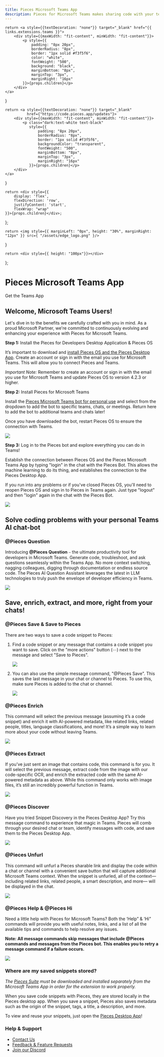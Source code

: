 ```yaml
---
title: Pieces Microsoft Teams App
description: Pieces for Microsoft Teams makes sharing code with your teammates 10x easier, and makes that code 10x more useful. By saving and enriching code directly from teams, you can capture more context, like who sent you code and the conversation surrounding it.
---
```


<link rel="canonical" href="https://docs.pieces.app/extensions-plugins/teams" />

    return <a style={{textDecoration: "none"}} target="_blank" href="{{ links.extensions.teams }}">
        <div style={{maxWidth: "fit-content", minWidth: "fit-content"}}>
            <p style={{
                padding: "8px 20px",
                borderRadius: "8px",
                border: "1px solid #f3f5f6",
                color: "white",
                fontWeight: "500",
                background: "black",
                marginBottom: "8px",
                marginTop: "3px",
                marginRight: "16px"
            }}>{props.children}</p>
        </div>
    </a>
}

    return <a style={{textDecoration: "none"}} target="_blank"
              href={"https://code.pieces.app/updates"}>
        <div style={{maxWidth: "fit-content", minWidth: "fit-content"}}>
            <p class="dark:text-white text-black"
               style={{
                   padding: "8px 20px",
                   borderRadius: "8px",
                   border: "1px solid #f3f5f6",
                   backgroundColor: "transparent",
                   fontWeight: "500",
                   marginBottom: "8px",
                   marginTop: "3px",
                   marginRight: "16px"
               }}>{props.children}</p>
        </div>
    </a>
}

    return <div style={{
        display: 'flex',
        flexDirection: 'row',
        justifyContent: 'start',
        flexWrap: "wrap"
    }}>{props.children}</div>;
};

    return <img style={{ marginLeft: "0px", height: "30%", marginRight: "12px" }} src={ "/assets/edge_logo.png" }/>
}

    return <div style={{ height: "100px"}}></div>
};


<GridFlexRow>
    <h1>Pieces Microsoft Teams App</h1>
</GridFlexRow>

<GridFlexRow>
    <InstallButton>Get the Teams App</InstallButton>
    <ReleasePill children="Current Version: {{ versions.teams }}"></ReleasePill>
</GridFlexRow>

## Welcome, Microsoft Teams Users!

Let's dive in to the benefits we carefully crafted with you in mind. As a proud Microsoft Partner, we're committed to continuously evolving and enhancing your experience with Pieces for Microsoft Teams.

**Step 1:** Install the Pieces for Developers Desktop Application & Pieces OS

It’s important to download and [install Pieces OS and the Pieces Desktop App](https://pieces.app/). Create an account or sign in with the email you use for Microsoft Teams. This will allow you to connect Pieces and Teams.

_Important Note:_ Remember to create an account or sign in with the email you use for Microsoft Teams and update Pieces OS to version 4.2.3 or higher.

**Step 2:** Install Pieces for Microsoft Teams

Install the [Pieces Microsoft Teams bot for personal use](https://teams.microsoft.com/l/app/789f23b3-d882-45ca-b3a3-de7f850656ea?source=app-details-dialog) and select from the dropdown to add the bot to specific teams, chats, or meetings. Return here to add the bot to additional teams and chats later!

Once you have downloaded the bot, restart Pieces OS to ensure the connection with Teams.

![](https://storage.googleapis.com/pieces_multimedia/PROMOTIONAL/PIECES_FOR_DEVELOPERS/MICROSOFT_TEAMS/WINDOWS/ANY_FEATURE/16X9/PIECES_FOR_DEVELOPERS-MICROSOFT_TEAMS-ANY_FEATURE-WINDOWS-16X9-5_18_2023.GIF)

**Step 3:** Log in to the Pieces bot and explore everything you can do in Teams!

Establish the connection between Pieces OS and the Pieces Microsoft Teams App by typing "login" in the chat with the Pieces Bot. This allows the machine learning to do its thing, and establishes the connection to the Pieces Desktop App.

If you run into any problems or if you've closed Pieces OS, you'll need to reopen Pieces OS and sign in to Pieces in Teams again. Just type "logout" and then "login" again in the chat with the Pieces Bot.

![](https://storage.googleapis.com/pieces_multimedia/PROMOTIONAL/PIECES_FOR_DEVELOPERS/MICROSOFT_TEAMS/WINDOWS/PERSONAL_DOMAIN/16X9/PIECES_FOR_DEVELOPERS-MICROSOFT_TEAMS-PERSONAL_DOMAIN-WINDOWS-16X9-5_15_2023.GIF)

<Spacer></Spacer>

## Solve coding problems with your personal Teams AI chat-bot

### @Pieces Question

Introducing **@Pieces Question** ⎯ the ultimate productivity tool for developers in Microsoft Teams. Generate code, troubleshoot, and ask questions seamlessly within the Teams App. No more context switching, nagging colleagues, digging through documentation or endless source code. The Pieces AI Question Assistant leverages the latest in LLM technologies to truly push the envelope of developer efficiency in Teams.

![](https://storage.googleapis.com/pieces_multimedia/PROMOTIONAL/PIECES_FOR_DEVELOPERS/MICROSOFT_TEAMS/WINDOWS/ANY_FEATURE/16X9/PIECES_FOR_DEVELOPERS-MICROSOFT_TEAMS-ANY_FEATURE-WINDOWS-16X9-5_21_2023.GIF)

<Spacer></Spacer>

## Save, enrich, extract, and more, right from your chats!

### @Pieces Save & Save to Pieces

There are two ways to save a code snippet to Pieces:

1. Find a code snippet or any message that contains a code snippet you want to save. Click on the "more actions" button (⋯) next to the message and select "Save to Pieces".

    ![](https://storage.googleapis.com/pieces_multimedia/PROMOTIONAL/PIECES_FOR_DEVELOPERS/MICROSOFT_TEAMS/MACOS/RIGHT-CLICK_SAVE/16X9/PIECES_FOR_DEVELOPERS-MICROSOFT_TEAMS-RIGHT-CLICK_SAVE-MACOS-16X9-5_15_2023.GIF)

2. You can also use the simple message command, "@Pieces Save". This saves the last message in your chat or channel to Pieces. To use this, make sure Pieces is added to the chat or channel.

    ![](https://storage.googleapis.com/pieces_multimedia/PROMOTIONAL/PIECES_FOR_DEVELOPERS/MICROSOFT_TEAMS/WINDOWS/SHARE_TO_TEAMS/16X9/PIECES_FOR_DEVELOPERS-MICROSOFT_TEAMS-SHARE_TO_TEAMS-WINDOWS-16X9-5_15_2023.GIF)

<Spacer></Spacer>

### @Pieces Enrich

This command will select the previous message (assuming it’s a code snippet) and enrich it with AI-powered metadata, like related links, related people, titles, language classifications, and more! It’s a simple way to learn more about your code without leaving Teams.

![](https://storage.googleapis.com/pieces_multimedia/PROMOTIONAL/PIECES_FOR_DEVELOPERS/DESKTOP/WINDOWS/CONTEXT_ENRICHMENT/16X9/PIECES_FOR_DEVELOPERS-DESKTOP-CONTEXT_ENRICHMENT-WINDOWS-16X9-5_16_2023.GIF)

<Spacer></Spacer>

### @Pieces Extract

If you’ve just sent an image that contains code, this command is for you. It will select the previous message, extract code from the image with our code-specific OCR, and enrich the extracted code with the same AI-powered metadata as above. While this command only works with image files, it’s still an incredibly powerful function in Teams.

![](https://storage.googleapis.com/pieces_multimedia/PROMOTIONAL/PIECES_FOR_DEVELOPERS/DESKTOP/WINDOWS/OCR/16X9/PIECES_FOR_DEVELOPERS-DESKTOP-OCR-WINDOWS-16X9-5_17_2023.GIF)

<Spacer></Spacer>

### @Pieces Discover

Have you tried Snippet Discovery in the Pieces Desktop App? Try this message command to experience that magic in Teams. Pieces will comb through your desired chat or team, identify messages with code, and save them to the Pieces Desktop App.

![](https://storage.googleapis.com/pieces_multimedia/PROMOTIONAL/PIECES_FOR_DEVELOPERS/DESKTOP/WINDOWS/SNIPPET_DISCOVERY/16X9/PIECES_FOR_DEVELOPERS-DESKTOP-SNIPPET_DISCOVERY-WINDOWS-16X9-5_18_2023.GIF)

<Spacer></Spacer>

### @Pieces Unfurl

This command will unfurl a Pieces sharable link and display the code within a chat or channel with a convenient save button that will capture additional Microsoft Teams context. When the snippet is unfurled, all of the context— including related links, related people, a smart description, and more— will be displayed in the chat.

![](https://storage.googleapis.com/pieces_multimedia/PROMOTIONAL/PIECES_FOR_DEVELOPERS/MICROSOFT_TEAMS/WINDOWS/LINK_SHARING/16X9/PIECES_FOR_DEVELOPERS-MICROSOFT_TEAMS-LINK_SHARING-WINDOWS-16X9-5_15_2023.GIF)

<Spacer></Spacer>

### @Pieces Help & @Pieces Hi

Need a little help with Pieces for Microsoft Teams? Both the ‘Help” & ‘Hi” commands will provide you with useful notes, links, and a list of all the available tips and commands to help resolve any issues.

**Note: All message commands skip messages that include @Pieces commands and messages from the Pieces bot. This enables you to retry a message command if a failure occurs.**

![](https://storage.googleapis.com/pieces_multimedia/PROMOTIONAL/PIECES_FOR_DEVELOPERS/MICROSOFT_TEAMS/MACOS/ANY_FEATURE/16X9/PIECES_FOR_DEVELOPERS-MICROSOFT_TEAMS-ANY_FEATURE-MACOS-16X9-5_15_2023.GIF)

<Spacer></Spacer>

### Where are my saved snippets stored?

_The <a href="{{ links.installation.pieces_suite_manager }}">Pieces Suite</a> must be downloaded and installed separately from the Microsoft Teams App in order for the extension to work properly._

When you save code snippets with Pieces, they are stored locally in the Pieces desktop app.
When you save a snippet, Pieces also saves metadata such as the origin of the snippet, tags, a title, a description, and more.

To view and reuse your snippets, just open the [Pieces Desktop App](/installation-getting-started/what-am-i-installing)!

### Help & Support

- [Contact Us](https://code.pieces.app/contact)
- [Feedback & Feature Requests](https://getpieces.typeform.com/to/jcjbofCN)
- [Join our Discord](https://discord.com/invite/getpieces)
